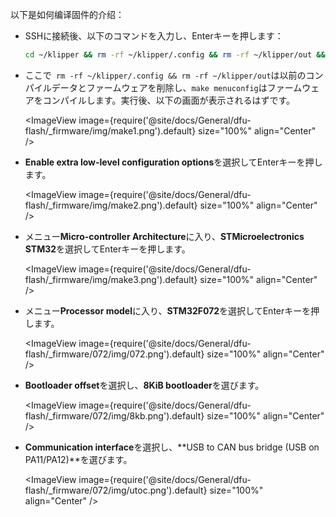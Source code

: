 以下是如何编译固件的介绍：
* SSHに接続後、以下のコマンドを入力し、Enterキーを押します：

    ```bash
    cd ~/klipper && rm -rf ~/klipper/.config && rm -rf ~/klipper/out && make menuconfig
    ```

* ここで` rm -rf ~/klipper/.config && rm -rf ~/klipper/out`は以前のコンパイルデータとファームウェアを削除し、`make menuconfig`はファームウェアをコンパイルします。実行後、以下の画面が表示されるはずです。

    <ImageView image={require('@site/docs/General/dfu-flash/_firmware/img/make1.png').default} size="100%" align="Center" />

* **Enable extra low-level configuration options**を選択してEnterキーを押します。

    <ImageView image={require('@site/docs/General/dfu-flash/_firmware/img/make2.png').default} size="100%" align="Center" />

* メニュー**Micro-controller Architecture**に入り、**STMicroelectronics STM32**を選択してEnterキーを押します。

    <ImageView image={require('@site/docs/General/dfu-flash/_firmware/img/make3.png').default} size="100%" align="Center" />

* メニュー**Processor model**に入り、**STM32F072**を選択してEnterキーを押します。

    <ImageView image={require('@site/docs/General/dfu-flash/_firmware/072/img/072.png').default} size="100%" align="Center" />

* **Bootloader offset**を選択し、**8KiB bootloader**を選びます。

    <ImageView image={require('@site/docs/General/dfu-flash/_firmware/072/img/8kb.png').default} size="100%" align="Center" />

* **Communication interface**を選択し、**USB to CAN bus bridge (USB on PA11/PA12)**を選びます。

    <ImageView image={require('@site/docs/General/dfu-flash/_firmware/072/img/utoc.png').default} size="100%" align="Center" />